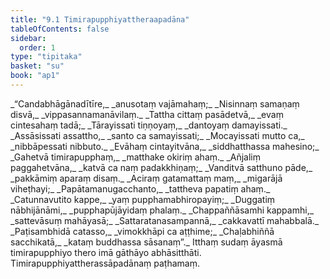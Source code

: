 ```yaml
---
title: "9.1 Timirapupphiyattheraapadāna"
tableOfContents: false
sidebar:
  order: 1
type: "tipitaka"
basket: "su"
book: "ap1"
---
```



<DynamicBreadcrumb />

<Division number="1" book="ap1" bookNo="20" page="140">

<Paragraph number="1686" type="verses" book="ap1">
_“Candabhāgānadītīre,_  
_anusotaṃ vajāmahaṃ;_  
_Nisinnaṃ samaṇaṃ disvā,_  
_vippasannamanāvilaṃ._  

</Paragraph>

</Division>
<Division number="2" book="ap1" bookNo="20" page="140">

<Paragraph number="1687" type="verses" book="ap1">
_Tattha cittaṃ pasādetvā,_  
_evaṃ cintesahaṃ tadā;_  
_Tārayissati tiṇṇoyaṃ,_  
_dantoyaṃ damayissati._  

</Paragraph>

</Division>
<Division number="3" book="ap1" bookNo="20" page="140">

<Paragraph number="1688" type="verses" book="ap1">
_Assāsissati assattho,_  
_santo ca samayissati;_  
_Mocayissati mutto ca,_  
_nibbāpessati nibbuto._  

</Paragraph>

</Division>
<Division number="4" book="ap1" bookNo="20" page="140">

<Paragraph number="1689" type="verses" book="ap1">
_Evāhaṃ cintayitvāna,_  
_siddhatthassa mahesino;_  
_Gahetvā timirapupphaṃ,_  
_matthake okiriṃ ahaṃ._  

</Paragraph>

</Division>
<Division number="5" book="ap1" bookNo="20" page="140">

<Paragraph number="1690" type="verses" book="ap1">
_Añjaliṃ paggahetvāna,_  
_katvā ca naṃ padakkhiṇaṃ;_  
_Vanditvā satthuno pāde,_  
_pakkāmiṃ aparaṃ disaṃ._  

</Paragraph>

</Division>
<Division number="6" book="ap1" bookNo="20" page="140">

<Paragraph number="1691" type="verses" book="ap1">
_Aciraṃ gatamattaṃ maṃ,_  
_migarājā viheṭhayi;_  
_Papātamanugacchanto,_  
_tattheva papatiṃ ahaṃ._  

</Paragraph>

</Division>
<Division number="7" book="ap1" bookNo="20" page="140">

<Paragraph number="1692" type="verses" book="ap1">
_Catunnavutito kappe,_  
_yaṃ pupphamabhiropayiṃ;_  
_Duggatiṃ nābhijānāmi,_  
_pupphapūjāyidaṃ phalaṃ._  

</Paragraph>

</Division>
<Division number="8" book="ap1" bookNo="20" page="140">

<Paragraph number="1693" type="verses" book="ap1">
_Chappaññāsamhi kappamhi,_  
_sattevāsuṃ mahāyasā;_  
_Sattaratanasampannā,_  
_cakkavattī mahabbalā._  

</Paragraph>

</Division>
<Division number="9" book="ap1" bookNo="20" page="140">

<Paragraph number="1694" type="verses" book="ap1">
_Paṭisambhidā catasso,_  
_vimokkhāpi ca aṭṭhime;_  
_Chaḷabhiññā sacchikatā,_  
_kataṃ buddhassa sāsanaṃ”._  

</Paragraph>

<Paragraph number="1695" book="ap1">
Itthaṃ sudaṃ āyasmā timirapupphiyo thero imā gāthāyo abhāsitthāti.

</Paragraph>
</Division>

<Paragraph number="1696" type="center" book="ap1">
Timirapupphiyattherassāpadānaṃ paṭhamaṃ.
</Paragraph>